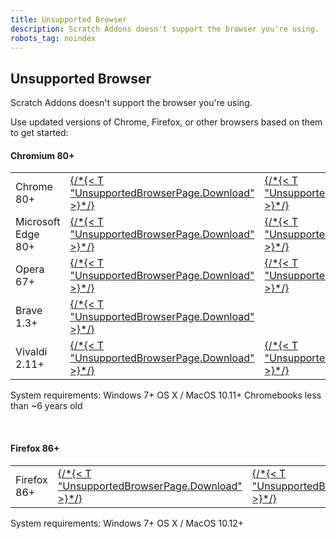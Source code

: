 ```yaml
---
title: Unsupported Browser
description: Scratch Addons doesn't support the browser you're using.
robots_tag: noindex
---
```



<section id="intro" class="intro-heading">
  <h1 class="mb-3">Unsupported Browser</h1>
  <p class="mb-1">Scratch Addons doesn't support the browser you're using.</p>
</section>

<section class="container">
  Use updated versions of Chrome, Firefox, or other browsers based on them to get started:

  <br />

  <h4>
    <span class="iconify-inline" data-icon="simple-icons:googlechrome"></span> Chromium 80+
  </h4>
  <table class="browserlist">
    <tbody>
      <tr>
        <td><span class="iconify-inline" data-icon="simple-icons:googlechrome"></span> Chrome 80+</td>
        <td><a href="https://google.com/chrome/" target="_blank">{/*{< T "UnsupportedBrowserPage.Download" >}*/}</a></td>
        <td><a href="https://support.google.com/chrome/answer/95414" target="_blank">{/*{< T "UnsupportedBrowserPage.HowToUpdate" >}*/}</a></td>
      </tr>
      <tr>
        <td><span class="iconify-inline" data-icon="simple-icons:microsoftedge"></span> Microsoft Edge 80+</td>
        <td><a href="https://microsoft.com/edge/" target="_blank">{/*{< T "UnsupportedBrowserPage.Download" >}*/}</a></td>
        <td><a href="https://support.microsoft.com/topic/microsoft-edge-update-settings-af8aaca2-1b69-4870-94fe-18822dbb7ef1" target="_blank">{/*{< T "UnsupportedBrowserPage.HowToUpdate" >}*/}</a></td>
      </tr>
      <tr>
        <td><span class="iconify-inline" data-icon="simple-icons:opera"></span> Opera 67+</td>
        <td><a href="https://opera.com/download/" target="_blank">{/*{< T "UnsupportedBrowserPage.Download" >}*/}</a></td>
        <td><a href="https://help.opera.com/latest/crashes-and-issues/#updateBrowser" target="_blank">{/*{< T "UnsupportedBrowserPage.HowToUpdate" >}*/}</a></td>
      </tr>
      <tr>
        <td><span class="iconify-inline" data-icon="simple-icons:brave"></span> Brave 1.3+</td>
        <td><a href="https://brave.com/download/" target="_blank">{/*{< T "UnsupportedBrowserPage.Download" >}*/}</a></td>
      </tr>
      <tr>
        <td><span class="iconify-inline" data-icon="simple-icons:vivaldi"></span> Vivaldi 2.11+</td>
        <td><a href="https://vivaldi.com/download/" target="_blank">{/*{< T "UnsupportedBrowserPage.Download" >}*/}</a></td>
        <td><a href="https://help.vivaldi.com/desktop/install-update/update-vivaldi/" target="_blank">{/*{< T "UnsupportedBrowserPage.HowToUpdate" >}*/}</a></td>
      </tr>
    </tbody>
  </table>
  <p class="systemrequirements">
    System requirements:
    <span class="iconify-inline" data-icon="simple-icons:windows"></span> Windows 7+
    <span class="iconify-inline" data-icon="simple-icons:apple"></span> OS X / MacOS 10.11+
    <span class="iconify-inline" data-icon="simple-icons:googlechrome"></span> Chromebooks less than ~6 years old
  </p>

  <br />

  <h4>
    <span class="iconify-inline" data-icon="simple-icons:firefoxbrowser"></span> Firefox 86+
  </h4>

  <table class="browserlist">
    <tbody>
      <tr>
        <td><span class="iconify-inline" data-icon="simple-icons:firefoxbrowser"></span> Firefox 86+</td>
        <td><a href="https://mozilla.org/firefox/" target="_blank">{/*{< T "UnsupportedBrowserPage.Download" >}*/}</a></td>
        <td><a href="https://support.mozilla.org/kb/update-firefox-latest-release" target="_blank">{/*{< T "UnsupportedBrowserPage.HowToUpdate" >}*/}</a></td>
      </tr>
    </tbody>
  </table>

  <p class="systemrequirements">
    System requirements:
    <span class="iconify-inline" data-icon="simple-icons:windows"></span> Windows 7+
    <span class="iconify-inline" data-icon="simple-icons:apple"></span> OS X / MacOS 10.12+
  </p>
</section>
